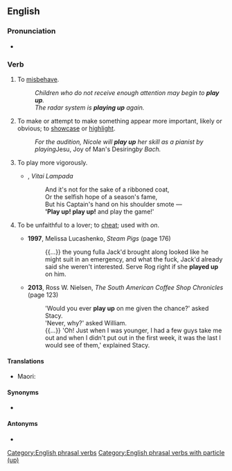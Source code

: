 ==English==

===Pronunciation===
* {{audio|en|En-au-play up.ogg|Audio (AU)}}

===Verb===
{{head|en|verb}}

# {{lb|en|British|idiomatic}} To [[misbehave]].
#: ''Children who do not receive enough attention may begin to '''play up'''.''
#: ''The radar system is '''playing up''' again.''
# {{lb|en|transitive}} To make or attempt to make something appear more important, likely or obvious; to [[showcase]] or [[highlight]].
#: ''For the audition, Nicole will '''play up''' her skill as a pianist by playing ''Jesu, Joy of Man's Desiring'' by Bach.''
# {{lb|en|intransitive}} To play more vigorously.
#* {{rfdatek|en|Henry Newbolt}}, ''Vitai Lampada''
#*: And it's not for the sake of a ribboned coat,<br>Or the selfish hope of a season's fame,<br>But his Captain's hand on his shoulder smote &mdash;<br>''''Play up! play up!''' and play the game!'
# {{lb|en|transitive|slang}} To be unfaithful to a lover; to [[cheat]]; used with ''on''.
#* '''1997''', Melissa Lucashenko, ''Steam Pigs'' (page 176)
#*: {{...}} the young fulla Jack'd brought along looked like he might suit in an emergency, and what the fuck, Jack'd already said she weren't interested. Serve Rog right if she '''played up''' on him.
#* '''2013''', Ross W. Nielsen, ''The South American Coffee Shop Chronicles'' (page 123)
#*: 'Would you ever '''play up''' on me given the chance?' asked Stacy.<br>'Never, why?' asked William.<br>{{...}} 'Oh! Just when I was younger, I had a few guys take me out and when I didn't put out in the first week, it was the last I would see of them,' explained Stacy.

====Translations====
{{trans-top|to misbehave}}
* Maori: {{t|mi|haututū}}
{{trans-mid}}
{{trans-bottom}}

====Synonyms====
* {{sense|to misbehave}} {{l|en|act up}}

====Antonyms====
* {{l|en|play down}}

[[Category:English phrasal verbs]]
[[Category:English phrasal verbs with particle (up)]]